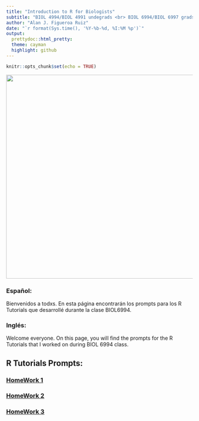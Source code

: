 ```yaml
---
title: "Introduction to R for Biologists"
subtitle: "BIOL 4994/BIOL 4991 undegrads <br> BIOL 6994/BIOL 6997 grads"
author: "Alan J. Figueroa Ruiz"
date: "`r format(Sys.time(), '%Y-%b-%d, %I:%M %p')`"
output:
  prettydoc::html_pretty:
  theme: cayman
  highlight: github
---
```


```r
knitr::opts_chunk$set(echo = TRUE)
```

<img src="AlFiRu.jpg" width="550" height="550"/>

### Español:  
Bienvenidos a todxs. En esta página encontrarán los prompts para los R Tutorials que desarrollé durante la clase BIOL6994.

### Inglés:  
Welcome everyone. On this page, you will find the prompts for the R Tutorials that I worked on during BIOL 6994 class.

## R Tutorials Prompts:
### [HomeWork 1](assignments/assignment1.html)
### [HomeWork 2](assignments/assignment2.html)
### [HomeWork 3]()